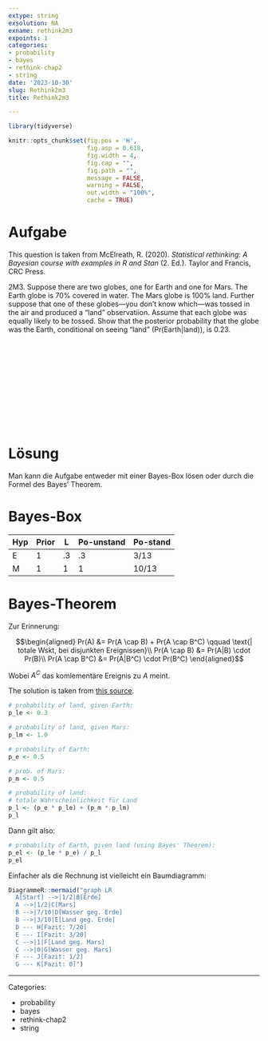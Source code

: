 ```yaml
---
extype: string
exsolution: NA
exname: rethink2m3
expoints: 1
categories:
- probability
- bayes
- rethink-chap2
- string
date: '2023-10-30'
slug: Rethink2m3
title: Rethink2m3

---
```




```r
library(tidyverse)
```


```r
knitr::opts_chunk$set(fig.pos = 'H',
                      fig.asp = 0.618,
                      fig.width = 4,
                      fig.cap = "", 
                      fig.path = "",
                      message = FALSE,
                      warning = FALSE,
                      out.width = "100%",
                      cache = TRUE)
```








# Aufgabe

This question is taken from McElreath, R. (2020). *Statistical rethinking: A Bayesian course with examples in R and Stan* (2. Ed.). Taylor and Francis, CRC Press.


2M3. Suppose there are two globes, one for Earth and one for Mars. The Earth globe is 70% covered in water. The Mars globe is 100% land. Further suppose that one of these globes—you don’t know which—was tossed in the air and produced a “land” observatiion. Assume that each globe was equally likely to be tossed. Show that the posterior probability that the globe was the Earth, conditional on seeing “land” (Pr(Earth|land)), is 0.23.




</br>
</br>
</br>
</br>
</br>
</br>
</br>
</br>
</br>
</br>

# Lösung


Man kann die Aufgabe entweder mit einer Bayes-Box lösen oder durch die Formel des Bayes' Theorem.


# Bayes-Box

| Hyp | Prior | L  | Po-unstand | Po-stand |
|-----|-------|----|------------|-------|
| E   | 1     | .3 | .3         | 3/13  |
| M   | 1     | 1  | 1          | 10/13 |


# Bayes-Theorem

Zur Erinnerung:

$$\begin{aligned}
Pr(A) &= Pr(A \cap B) + Pr(A \cap B^C)  \qquad \text{| totale Wskt, bei disjunkten Ereignissen}\\
Pr(A \cap B) &= Pr(A|B) \cdot Pr(B)\\
Pr(A \cap B^C) &= Pr(A|B^C) \cdot Pr(B^C)
\end{aligned}$$



Wobei  $A^C$ das komlementäre Ereignis zu $A$ meint.

The solution is taken from [this source](https://sr2-solutions.wjakethompson.com/bayesian-inference.html).



```r
# probability of land, given Earth:
p_le <- 0.3

# probability of land, given Mars:
p_lm <- 1.0

# probability of Earth:
p_e <- 0.5

# prob. of Mars:
p_m <- 0.5

# probability of land:
# totale Wahrscheinlichkeit für Land
p_l <- (p_e * p_le) + (p_m * p_lm)
p_l


```

Dann gilt also:

```r
# probability of Earth, given land (using Bayes' Theorem):
p_el <- (p_le * p_e) / p_l
p_el
```


Einfacher als die Rechnung ist vielleicht ein Baumdiagramm:


```r
DiagrammeR::mermaid("graph LR
  A[Start] -->|1/2|B[Erde]
  A -->|1/2|C[Mars]
  B -->|7/10|D[Wasser geg. Erde]
  B -->|3/10|E[Land geg. Erde]
  D --- H[Fazit: 7/20]
  E --- I[Fazit: 3/20]
  C -->|1|F[Land geg. Mars]
  C -->|0|G[Wasser geg. Mars]
  F --- J[Fazit: 1/2]
  G --- K[Fazit: 0]")
```





---

Categories: 

- probability
- bayes
- rethink-chap2
- string

